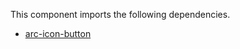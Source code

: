 This component imports the following dependencies.
* [arc-icon-button](?path=/story/arciconbutton--default)
